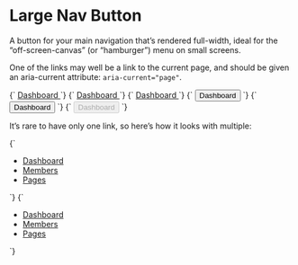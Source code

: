 
<Meta title="Atoms/Button/Nav-large" />

# Large Nav Button

A button for your main navigation that’s rendered full-width, ideal for the “off-screen-canvas” (or “hamburger”) menu on small screens.

One of the links may well be a link to the current page, and should be given an aria-current attribute: `aria-current="page"`.

<Canvas isColumn>
  <Story name="Nav-large">
    {`
      <a href="/" class="a-button a-button--nav-large">
        Dashboard
      </a>
    `}
  </Story>
  <Story name="Nav-large [aria-current]">
    {`
      <a href="/" class="a-button a-button--nav-large" aria-current="page">
        Dashboard
      </a>
    `}
  </Story>
  <Story name="Nav-large [disabled]">
    {`
      <a href="/" class="a-button a-button--nav-large" aria-disabled="true">
        Dashboard
      </a>
    `}
  </Story>
</Canvas>

<Canvas isColumn>
  <Story name="Nav-large button">
    {`
      <button type="button" class="a-button a-button--nav-large">
        Dashboard
      </button>
    `}
  </Story>
  <Story name="Nav-large button [aria-current]">
    {`
      <button type="button" class="a-button a-button--nav-large" aria-current="page">
        Dashboard
      </button>
    `}
  </Story>
  <Story name="Nav-large button [disabled]">
    {`
      <button type="button" class="a-button a-button--nav-large" disabled>
        Dashboard
      </button>
    `}
  </Story>
</Canvas>

It’s rare to have only one link, so here’s how it looks with multiple:

<Canvas isColumn>
  <Story name="Nav-large list">
    {`
      <ul class="a-list-reset u-flex u-flex--col">
        <li class="u-margin-s--bottom">
          <a href="/" class="a-button a-button--nav-large">
            Dashboard
          </a>
        </li>
        <li class="u-margin-s--bottom">
          <a href="/" class="a-button a-button--nav-large">
            Members
          </a>
        </li>
        <li class="u-margin-s--bottom">
          <a href="/" class="a-button a-button--nav-large">
            Pages
          </a>
        </li>
      </ul>
    `}
  </Story>
  <Story name="Nav-large list current page">
    {`
      <ul class="a-list-reset u-flex u-flex--col">
        <li class="u-margin-s--bottom">
          <a href="/" class="a-button a-button--nav-large" aria-current="page">
            Dashboard
          </a>
        </li>
        <li class="u-margin-s--bottom">
          <a href="/" class="a-button a-button--nav-large">
            Members
          </a>
        </li>
        <li class="u-margin-s--bottom">
          <a href="/" class="a-button a-button--nav-large">
            Pages
          </a>
        </li>
      </ul>
    `}
  </Story>
</Canvas>
